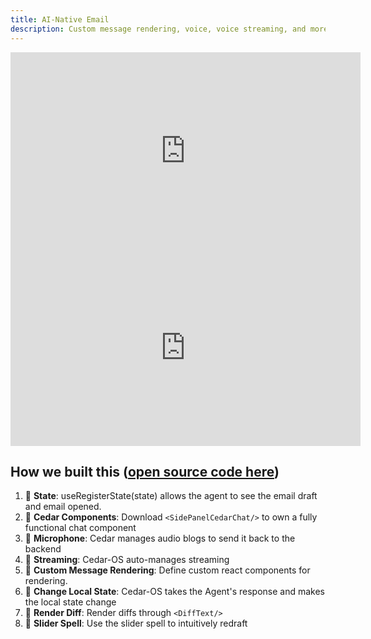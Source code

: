 ```yaml
---
title: AI-Native Email
description: Custom message rendering, voice, voice streaming, and more.
---
```


<iframe
	width='560'
	height='315'
	src='https://www.youtube.com/embed/2QEX2Gf_xKA'
	title='AI-Native Email (Voice)'
	frameBorder='0'
	allow='accelerometer; autoplay; clipboard-write; encrypted-media; gyroscope; picture-in-picture'
	allowFullScreen></iframe>

<iframe
	width='560'
	height='315'
	src='https://www.youtube.com/embed/y6oEyCjSiPA'
	title='AI-Native Email'
	frameBorder='0'
	allow='accelerometer; autoplay; clipboard-write; encrypted-media; gyroscope; picture-in-picture'
	allowFullScreen></iframe>

## How we built this ([open source code here](https://github.com/CedarCopilot/smail))

1. 👀 **State**: useRegisterState(state) allows the agent to see the email draft and email opened.
2. 🧱 **Cedar Components**: Download `<SidePanelCedarChat/>` to own a fully functional chat component
3. 🎤 **Microphone**: Cedar manages audio blogs to send it back to the backend
4. 🌊 **Streaming**: Cedar-OS auto-manages streaming
5. 🧶 **Custom Message Rendering**: Define custom react components for rendering.
6. 🔨 **Change Local State**: Cedar-OS takes the Agent's response and makes the local state change
7. 🔎 **Render Diff**: Render diffs through `<DiffText/>`
8. 🛝 **Slider Spell**: Use the slider spell to intuitively redraft
